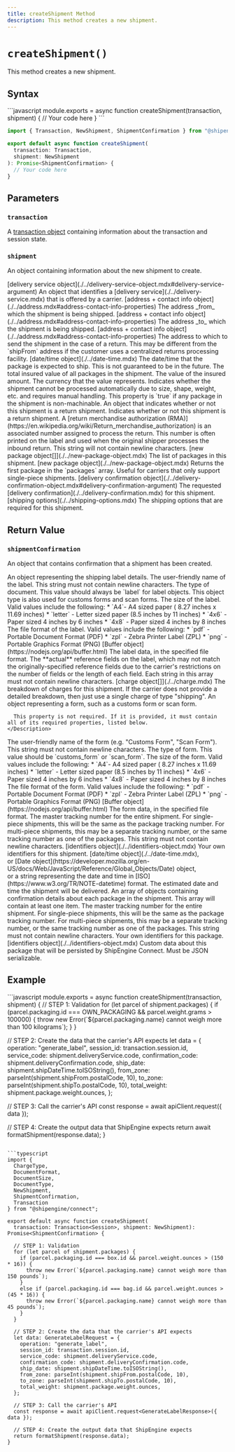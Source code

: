 ```yaml
---
title: createShipment Method
description: This method creates a new shipment.
---
```



`createShipment()`
===========================
This method creates a new shipment.


Syntax
-----------------------------------------------
<CodeWrapper>
```javascript
module.exports = async function createShipment(transaction, shipment) {
  // Your code here
}
```

```typescript
import { Transaction, NewShipment, ShipmentConfirmation } from "@shipengine/connect";

export default async function createShipment(
  transaction: Transaction,
  shipment: NewShipment
): Promise<ShipmentConfirmation> {
  // Your code here
}
```
</CodeWrapper>



Parameters
-----------------------------------------------

### `transaction`
A [transaction object](../transaction.mdx) containing information about the transaction and session state.

### `shipment`
An object containing information about the new shipment to create.

<Reference>

  <Field name="deliveryService" nullable={false}>
    <Type>
      [delivery service object](./../delivery-service-object.mdx#delivery-service-argument)
    </Type>
    <Description>
      An object that identifies a [delivery service](./../delivery-service.mdx) that is offered by a carrier.
    </Description>
  </Field>

  <Field name="shipFrom" nullable={false}>
    <Type>
      [address + contact info object](./../address.mdx#address-contact-info-properties)
    </Type>
    <Description>
      The address _from_ which the shipment is being shipped.
    </Description>
  </Field>

  <Field name="shipTo" nullable={false}>
    <Type>
      [address + contact info object](./../address.mdx#address-contact-info-properties)
    </Type>
    <Description>
      The address _to_ which the shipment is being shipped.
    </Description>
  </Field>

  <Field name="returnTo" nullable={false}>
    <Type>
      [address + contact info object](./../address.mdx#address-contact-info-properties)
    </Type>
    <Description>
      The address to which to send the shipment in the case of a return. This may be different from the `shipFrom` address if the customer uses a centralized returns processing facility.
    </Description>
  </Field>

  <Field name="shipDateTime" nullable={false}>
    <Type>
      [date/time object](./../date-time.mdx)
    </Type>
    <Description>
      The date/time that the package is expected to ship. This is not guaranteed to be in the future.
    </Description>
  </Field>

  <Field name="totalInsuredValue" type="object" nullable={false}>
    <Description>
      The total insured value of all packages in the shipment.
    </Description>
  </Field>

  <Field name="totalInsuredValue.value" type="number" nullable={false}>
    <Description>
      The value of the insured amount.
    </Description>
  </Field>

  <Field name="totalInsuredValue.currency" type="string" nullable={false}>
    <Description>
      The currency that the value represents.
    </Description>
  </Field>

  <Field name="isNonMachineable" type="boolean" nullable={false}>
    <Description>
      Indicates whether the shipment cannot be processed automatically due to size, shape, weight, etc. and requires manual handling. This property is `true` if any package in the shipment is non-machinable.
    </Description>
  </Field>

  <Field name="returns" type="object" nullable={false}>
    <Description>
      An object that indicates whether or not this shipment is a return shipment.
    </Description>
  </Field>

  <Field name="returns.isReturn" type="boolean" nullable={false}>
    <Description>
      Indicates whether or not this shipment is a return shipment.
    </Description>
  </Field>

  <Field name="returns.rmaNumber" type="string" nullable={false}>
    <Description>
      A [return merchandise authorization (RMA)](https://en.wikipedia.org/wiki/Return_merchandise_authorization) is an associated number assigned to process the return. This number is often printed on the label and used when the original shipper processes the inbound return. This string will not contain newline characters.
    </Description>
  </Field>

  <Field name="packages" nullable={false}>
    <Type>
      [new package object[]](./../new-package-object.mdx)
    </Type>
    <Description>
      The list of packages in this shipment.
    </Description>
  </Field>

  <Field name="package" nullable={false}>
    <Type>
      [new package object](./../new-package-object.mdx)
    </Type>
    <Description>
      Returns the first package in the `packages` array. Useful for carriers that only support single-piece shipments.
    </Description>
  </Field>

 <Field name="deliveryConfirmation" nullable={true}>
    <Type>
      [delivery confirmation object](./../delivery-confirmation-object.mdx#delivery-confirmation-argument)
    </Type>
    <Description>
      The requested [delivery confirmation](./../delivery-confirmation.mdx) for this shipment.
    </Description>
  </Field>

  <Field name="shippingOptions" nullable={true}>
    <Type>
      [shipping options](./../shipping-options.mdx)
    </Type>
    <Description>
      The shipping options that are required for this shipment.
    </Description>
  </Field>

</Reference>



Return Value
-----------------------------------------------
### `shipmentConfirmation`
An object that contains confirmation that a shipment has been created.

<Reference>

  <Field name="label" type="object" required={true}>
    <Description>
      An object representing the shipping label details.
    </Description>
  </Field>

  <Field name="label.name" type="string" required={false}>
    <Description>
      The user-friendly name of the label. This string must not contain newline characters.
    </Description>
  </Field>

  <Field name="label.type" type="string" required={true}>
    <Description>
      The type of document. This value should always be `label` for label objects. This object type is also used for
      customs forms and scan forms.
    </Description>
  </Field>

  <Field name="label.size" type="string" required={true}>
    <Description>
      The size of the label. Valid values include the following:
      * `A4`- A4 sized paper ( 8.27 inches x 11.69 inches)
      * `letter` - Letter sized paper (8.5 inches by 11 inches)
      * `4x6` - Paper sized 4 inches by 6 inches
      * `4x8` - Paper sized 4 inches by 8 inches
    </Description>
  </Field>

  <Field name="label.format" type="string" required={true}>
    <Description>
      The file format of the label. Valid values include the following:
      * `pdf` - Portable Document Format (PDF)
      * `zpl` - Zebra Printer Label (ZPL)
      * `png` - Portable Graphics Format (PNG)
    </Description>
  </Field>

  <Field name="label.data" required={true}>
    <Type>
      [Buffer object](https://nodejs.org/api/buffer.html)
    </Type>
    <Description>
      The label data, in the specified file format.
    </Description>
  </Field>

  <Field name="label.referenceFields" type="string[]" required={true}>
    <Description>
      The **actual** reference fields on the label, which may not match the originally-specified reference fields due to the carrier's restrictions on the number of fields or the length of each field. Each string in this array must not contain newline characters.
    </Description>
  </Field>

  <Field name="charges" required={true}>
    <Type>
      [charge object[]](./../charge.mdx)
    </Type>
    <Description>
      The breakdown of charges for this shipment.  If the carrier does not provide a detailed breakdown, then just use a single charge of type "shipping".
    </Description>
  </Field>

  <Field name="form" type="object" required={false}>
    <Description>
      An object representing a form, such as a customs form or scan form.

      This property is not required. If it is provided, it must contain all of its required properties, listed below.
    </Description>
  </Field>

  <Field name="form.name" type="string" required={false}>
    <Description>
      The user-friendly name of the form (e.g. "Customs Form", "Scan Form"). This string must not contain newline characters.
    </Description>
  </Field>

  <Field name="form.type" type="string" required={true}>
    <Description>
      The type of form. This value should be `customs_form` or `scan_form`.
    </Description>
  </Field>

  <Field name="form.size" type="string" required={true}>
    <Description>
      The size of the form. Valid values include the following:
      * `A4`- A4 sized paper ( 8.27 inches x 11.69 inches)
      * `letter` - Letter sized paper (8.5 inches by 11 inches)
      * `4x6` - Paper sized 4 inches by 6 inches
      * `4x8` - Paper sized 4 inches by 8 inches
    </Description>
  </Field>

  <Field name="form.format" type="string" required={true}>
    <Description>
      The file format of the form. Valid values include the following:
      * `pdf` - Portable Document Format (PDF)
      * `zpl` - Zebra Printer Label (ZPL)
      * `png` - Portable Graphics Format (PNG)
    </Description>
  </Field>

  <Field name="form.data" required={true}>
    <Type>
      [Buffer object](https://nodejs.org/api/buffer.html)
    </Type>
    <Description>
      The form data, in the specified file format.
    </Description>
  </Field>

  <Field name="trackingNumber" type="string" required={false}>
    <Description>
      The master tracking number for the entire shipment. For single-piece shipments, this will be the same as the package tracking number. For multi-piece shipments, this may be a separate tracking number, or the same tracking number as one of the packages. This string must not contain newline characters.
    </Description>
  </Field>

  <Field name="identifiers" required={false}>
    <Type>
      [identifiers object](./../identifiers-object.mdx)
    </Type>
    <Description>
      Your own identifiers for this shipment.
    </Description>
  </Field>

  <Field name="deliveryDateTime" required={false}>
    <Type>
      [date/time object](./../date-time.mdx), <br/>
      or [Date object](https://developer.mozilla.org/en-US/docs/Web/JavaScript/Reference/Global_Objects/Date) object, <br/>
      or a string representing the date and time in [ISO](https://www.w3.org/TR/NOTE-datetime) format.
    </Type>
    <Description>
      The estimated date and time the shipment will be delivered.
    </Description>
  </Field>

  <Field name="packages" type="object[]" required={false}>
    <Description>
      An array of objects containing confirmation details about each package in the shipment. This array will contain at least one item.
    </Description>
  </Field>

  <Field name="packages[].trackingNumber" type="string">
    <Description>
      The master tracking number for the entire shipment. For single-piece shipments, this will be the same as the package tracking number. For multi-piece shipments, this may be a separate tracking number, or the same tracking number as one of the packages. This string must not contain newline characters.
    </Description>
  </Field>

  <Field name="packages[].identifiers" required={false}>
    <Description>
      Your own identifiers for this package.
    </Description>
    <Type>
      [identifiers object](./../identifiers-object.mdx)
    </Type>
  </Field>

  <Field name="packages[].metadata" type="object" required={false}>
    <Description>
      Custom data about this package that will be persisted by ShipEngine Connect. Must be JSON serializable.
    </Description>
  </Field>

</Reference>



Example
-----------------------------------------------
<CodeWrapper>
```javascript
module.exports = async function createShipment(transaction, shipment) {
  // STEP 1: Validation
  for (let parcel of shipment.packages) {
    if (parcel.packaging.id === OWN_PACKAGING && parcel.weight.grams > 100000) {
      throw new Error(`${parcel.packaging.name} cannot weigh more than 100 kilograms`);
    }
  }

  // STEP 2: Create the data that the carrier's API expects
  let data = {
    operation: "generate_label",
    session_id: transaction.session.id,
    service_code: shipment.deliveryService.code,
    confirmation_code: shipment.deliveryConfirmation.code,
    ship_date: shipment.shipDateTime.toISOString(),
    from_zone: parseInt(shipment.shipFrom.postalCode, 10),
    to_zone: parseInt(shipment.shipTo.postalCode, 10),
    total_weight: shipment.package.weight.ounces,
  };

  // STEP 3: Call the carrier's API
  const response = await apiClient.request({ data });

  // STEP 4: Create the output data that ShipEngine expects
  return await formatShipment(response.data);
}
```

```typescript
import {
  ChargeType,
  DocumentFormat,
  DocumentSize,
  DocumentType,
  NewShipment,
  ShipmentConfirmation,
  Transaction
} from "@shipengine/connect";

export default async function createShipment(
  transaction: Transaction<Session>, shipment: NewShipment): Promise<ShipmentConfirmation> {

  // STEP 1: Validation
  for (let parcel of shipment.packages) {
    if (parcel.packaging.id === box.id && parcel.weight.ounces > (150 * 16)) {
      throw new Error(`${parcel.packaging.name} cannot weigh more than 150 pounds`);
    }
    else if (parcel.packaging.id === bag.id && parcel.weight.ounces > (45 * 16)) {
      throw new Error(`${parcel.packaging.name} cannot weigh more than 45 pounds`);
    }
  }

  // STEP 2: Create the data that the carrier's API expects
  let data: GenerateLabelRequest = {
    operation: "generate_label",
    session_id: transaction.session.id,
    service_code: shipment.deliveryService.code,
    confirmation_code: shipment.deliveryConfirmation.code,
    ship_date: shipment.shipDateTime.toISOString(),
    from_zone: parseInt(shipment.shipFrom.postalCode, 10),
    to_zone: parseInt(shipment.shipTo.postalCode, 10),
    total_weight: shipment.package.weight.ounces,
  };

  // STEP 3: Call the carrier's API
  const response = await apiClient.request<GenerateLabelResponse>({ data });

  // STEP 4: Create the output data that ShipEngine expects
  return formatShipment(response.data);
}
```
</CodeWrapper>
